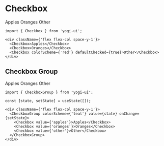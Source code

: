 # Checkbox


<div className={'flex flex-col space-y-1'}>
  <Checkbox defaultChecked={true}>Apples</Checkbox>
  <Checkbox>Oranges</Checkbox>
  <Checkbox colorScheme={'red'} defaultChecked={true}>Other</Checkbox>
</div>

```tsx
import { Checkbox } from 'yogi-ui';

<div className={'flex flex-col space-y-1'}>
  <Checkbox>Apples</Checkbox>
  <Checkbox>Oranges</Checkbox>
  <Checkbox colorScheme={'red'} defaultChecked={true}>Other</Checkbox>
</div>
```

## Checkbox Group


<div className={'flex flex-col space-y-1'}>
  <CheckboxGroup colorScheme={'teal'}>
    <Checkbox value={'apples'}>Apples</Checkbox>
    <Checkbox value={'oranges'}>Oranges</Checkbox>
    <Checkbox value={'other'}>Other</Checkbox>
  </CheckboxGroup>
</div>

```tsx
import { CheckboxGroup } from 'yogi-ui';

const [state, setState] = useState([]);

<div className={'flex flex-col space-y-1'}>
  <CheckboxGroup colorScheme={'teal'} value={state} onChange={setState}>
    <Checkbox value={'apples'}>Apples</Checkbox>
    <Checkbox value={'oranges'}>Oranges</Checkbox>
    <Checkbox value={'other'}>Other</Checkbox>
  </CheckboxGroup>
</div>
```
